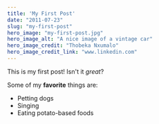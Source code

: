 ```yaml
---
title: 'My First Post'
date: "2011-07-23"
slug: "my-first-post"
hero_image: "my-first-post.jpg"
hero_image_alt: "A nice image of a vintage car"
hero_image_credit: "Thobeka Nxumalo"
hero_image_credit_link: "www.linkedin.com"
---
```


This is my first post! Isn't it *great*?

Some of my **favorite** things are:
* Petting dogs
* Singing
* Eating potato-based foods


